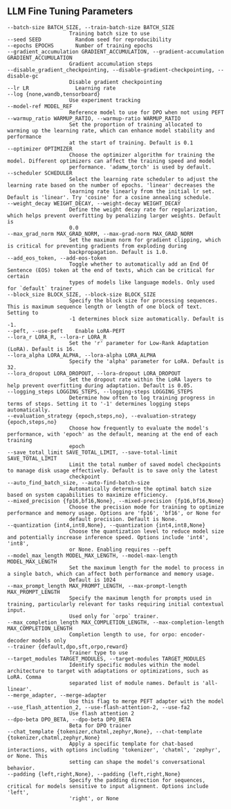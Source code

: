 ## LLM Fine Tuning Parameters

```
--batch-size BATCH_SIZE, --train-batch-size BATCH_SIZE
                    Training batch size to use
--seed SEED           Random seed for reproducibility
--epochs EPOCHS       Number of training epochs
--gradient_accumulation GRADIENT_ACCUMULATION, --gradient-accumulation GRADIENT_ACCUMULATION
                    Gradient accumulation steps
--disable_gradient_checkpointing, --disable-gradient-checkpointing, --disable-gc
                    Disable gradient checkpointing
--lr LR               Learning rate
--log {none,wandb,tensorboard}
                    Use experiment tracking
--model-ref MODEL_REF
                    Reference model to use for DPO when not using PEFT
--warmup_ratio WARMUP_RATIO, --warmup-ratio WARMUP_RATIO
                    Set the proportion of training allocated to warming up the learning rate, which can enhance model stability and performance
                    at the start of training. Default is 0.1
--optimizer OPTIMIZER
                    Choose the optimizer algorithm for training the model. Different optimizers can affect the training speed and model
                    performance. 'adamw_torch' is used by default.
--scheduler SCHEDULER
                    Select the learning rate scheduler to adjust the learning rate based on the number of epochs. 'linear' decreases the
                    learning rate linearly from the initial lr set. Default is 'linear'. Try 'cosine' for a cosine annealing schedule.
--weight_decay WEIGHT_DECAY, --weight-decay WEIGHT_DECAY
                    Define the weight decay rate for regularization, which helps prevent overfitting by penalizing larger weights. Default is
                    0.0
--max_grad_norm MAX_GRAD_NORM, --max-grad-norm MAX_GRAD_NORM
                    Set the maximum norm for gradient clipping, which is critical for preventing gradients from exploding during
                    backpropagation. Default is 1.0.
--add_eos_token, --add-eos-token
                    Toggle whether to automatically add an End Of Sentence (EOS) token at the end of texts, which can be critical for certain
                    types of models like language models. Only used for `default` trainer
--block_size BLOCK_SIZE, --block-size BLOCK_SIZE
                    Specify the block size for processing sequences. This is maximum sequence length or length of one block of text. Setting to
                    -1 determines block size automatically. Default is -1.
--peft, --use-peft    Enable LoRA-PEFT
--lora_r LORA_R, --lora-r LORA_R
                    Set the 'r' parameter for Low-Rank Adaptation (LoRA). Default is 16.
--lora_alpha LORA_ALPHA, --lora-alpha LORA_ALPHA
                    Specify the 'alpha' parameter for LoRA. Default is 32.
--lora_dropout LORA_DROPOUT, --lora-dropout LORA_DROPOUT
                    Set the dropout rate within the LoRA layers to help prevent overfitting during adaptation. Default is 0.05.
--logging_steps LOGGING_STEPS, --logging-steps LOGGING_STEPS
                    Determine how often to log training progress in terms of steps. Setting it to '-1' determines logging steps automatically.
--evaluation_strategy {epoch,steps,no}, --evaluation-strategy {epoch,steps,no}
                    Choose how frequently to evaluate the model's performance, with 'epoch' as the default, meaning at the end of each training
                    epoch
--save_total_limit SAVE_TOTAL_LIMIT, --save-total-limit SAVE_TOTAL_LIMIT
                    Limit the total number of saved model checkpoints to manage disk usage effectively. Default is to save only the latest
                    checkpoint
--auto_find_batch_size, --auto-find-batch-size
                    Automatically determine the optimal batch size based on system capabilities to maximize efficiency.
--mixed_precision {fp16,bf16,None}, --mixed-precision {fp16,bf16,None}
                    Choose the precision mode for training to optimize performance and memory usage. Options are 'fp16', 'bf16', or None for
                    default precision. Default is None.
--quantization {int4,int8,None}, --quantization {int4,int8,None}
                    Choose the quantization level to reduce model size and potentially increase inference speed. Options include 'int4', 'int8',
                    or None. Enabling requires --peft
--model_max_length MODEL_MAX_LENGTH, --model-max-length MODEL_MAX_LENGTH
                    Set the maximum length for the model to process in a single batch, which can affect both performance and memory usage.
                    Default is 1024
--max_prompt_length MAX_PROMPT_LENGTH, --max-prompt-length MAX_PROMPT_LENGTH
                    Specify the maximum length for prompts used in training, particularly relevant for tasks requiring initial contextual input.
                    Used only for `orpo` trainer.
--max_completion_length MAX_COMPLETION_LENGTH, --max-completion-length MAX_COMPLETION_LENGTH
                    Completion length to use, for orpo: encoder-decoder models only
--trainer {default,dpo,sft,orpo,reward}
                    Trainer type to use
--target_modules TARGET_MODULES, --target-modules TARGET_MODULES
                    Identify specific modules within the model architecture to target with adaptations or optimizations, such as LoRA. Comma
                    separated list of module names. Default is 'all-linear'.
--merge_adapter, --merge-adapter
                    Use this flag to merge PEFT adapter with the model
--use_flash_attention_2, --use-flash-attention-2, --use-fa2
                    Use flash attention 2
--dpo-beta DPO_BETA, --dpo-beta DPO_BETA
                    Beta for DPO trainer
--chat_template {tokenizer,chatml,zephyr,None}, --chat-template {tokenizer,chatml,zephyr,None}
                    Apply a specific template for chat-based interactions, with options including 'tokenizer', 'chatml', 'zephyr', or None. This
                    setting can shape the model's conversational behavior.
--padding {left,right,None}, --padding {left,right,None}
                    Specify the padding direction for sequences, critical for models sensitive to input alignment. Options include 'left',
                    'right', or None
```